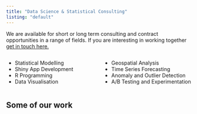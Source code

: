 ```yaml
---
title: "Data Science & Statistical Consulting"
listing: "default"
---
```


We are available for short or long term consulting and contract opportunities in a range of fields. If you are interesting in working together [get in touch here.](../contact/index.qmd)

	
:::: {.columns}

::: {.column width="50%"}
+ Statistical Modelling 
+ Shiny App Development
+ R Programming  
+ Data Visualisation 
:::

::: {.column width="50%"}
+ Geospatial Analysis  
+ Time Series Forecasting
+ Anomaly and Outlier Detection 
+ A/B Testing and Experimentation
:::

::::

## Some of our work
